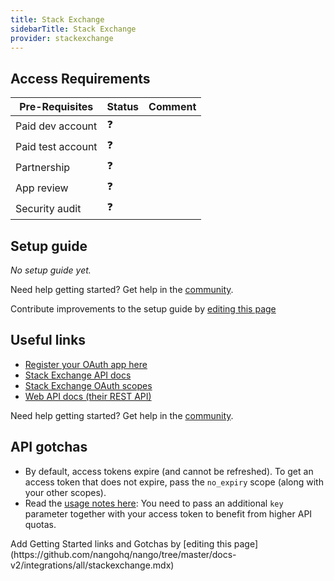 ```yaml
---
title: Stack Exchange
sidebarTitle: Stack Exchange
provider: stackexchange
---
```



<Overview />
<PreBuiltTooling provider={providers[pageMetadata.provider]} />
<PreBuiltUseCases />

## Access Requirements
| Pre-Requisites | Status | Comment|
| - | - | - |
| Paid dev account | ❓ |  |
| Paid test account | ❓ |  |
| Partnership | ❓ | |
| App review | ❓ |  |
| Security audit | ❓ | |


## Setup guide

_No setup guide yet._

<Tip>Need help getting started? Get help in the [community](https://nango.dev/slack).</Tip>

<Note>Contribute improvements to the setup guide by [editing this page](https://github.com/nangohq/nango/tree/master/docs-v2/integrations/all/insightly.mdx)</Note>


## Useful links

-   [Register your OAuth app here](http://stackapps.com/apps/oauth/register)
-   [Stack Exchange API docs](https://api.stackexchange.com/docs)
-   [Stack Exchange OAuth scopes](https://api.stackexchange.com/docs/authentication#scope)
-   [Web API docs (their REST API)](https://api.stackexchange.com/docs)

<Tip>Need help getting started? Get help in the [community](https://nango.dev/slack).</Tip>

## API gotchas

-   By default, access tokens expire (and cannot be refreshed). To get an access token that does not expire, pass the `no_expiry` scope (along with your other scopes).
-   Read the [usage notes here](https://api.stackexchange.com/docs/authentication#usage): You need to pass an additional `key` parameter together with your access token to benefit from higher API quotas.

<Note>
    Add Getting Started links and Gotchas by [editing this page](https://github.com/nangohq/nango/tree/master/docs-v2/integrations/all/stackexchange.mdx)
</Note>
